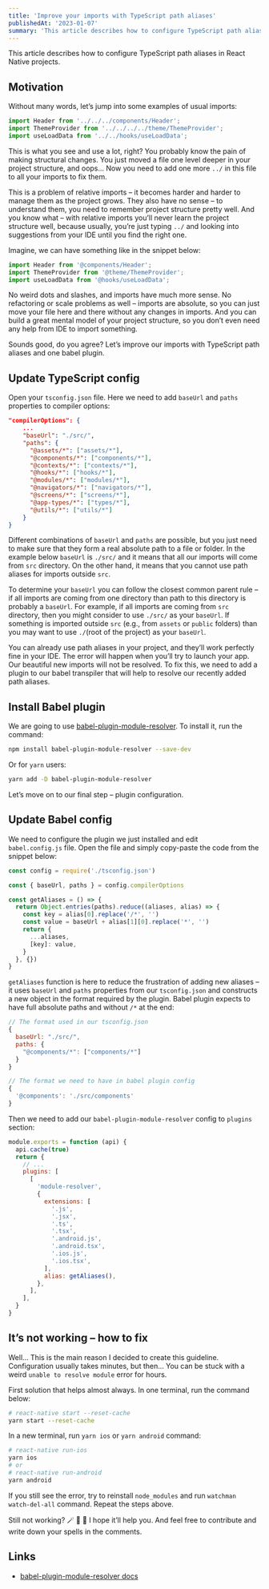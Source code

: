 ```yaml
---
title: 'Improve your imports with TypeScript path aliases'
publishedAt: '2023-01-07'
summary: 'This article describes how to configure TypeScript path aliases in React Native projects.'
---
```


<Callout emoji="💡">
  This article describes how to configure TypeScript path aliases in React Native projects.
</Callout>

## Motivation

Without many words, let’s jump into some examples of usual imports:

```typescript
import Header from '../../../components/Header';
import ThemeProvider from '../../../../theme/ThemeProvider';
import useLoadData from '../../hooks/useLoadData';
```

This is what you see and use a lot, right? You probably know the pain of making structural changes. You just moved a file one level deeper in your project structure, and oops… Now you need to add one more `../` in this file to all your imports to fix them.

This is a problem of relative imports – it becomes harder and harder to manage them as the project grows. They also have no sense – to understand them, you need to remember project structure pretty well. And you know what – with relative imports you’ll never learn the project structure well, because usually, you’re just typing `../` and looking into suggestions from your IDE until you find the right one.

Imagine, we can have something like in the snippet below:

```typescript
import Header from '@components/Header';
import ThemeProvider from '@theme/ThemeProvider';
import useLoadData from '@hooks/useLoadData';
```

No weird dots and slashes, and imports have much more sense. No refactoring or scale problems as well – imports are absolute, so you can just move your file here and there without any changes in imports. And you can build a great mental model of your project structure, so you don’t even need any help from IDE to import something.

Sounds good, do you agree? Let’s improve our imports with TypeScript path aliases and one babel plugin.

## Update TypeScript config

Open your `tsconfig.json` file. Here we need to add `baseUrl` and `paths` properties to compiler options:

```json
"compilerOptions": {
    ...
    "baseUrl": "./src/",
    "paths": {
      "@assets/*": ["assets/*"],
      "@components/*": ["components/*"],
      "@contexts/*": ["contexts/*"],
      "@hooks/*": ["hooks/*"],
      "@modules/*": ["modules/*"],
      "@navigators/*": ["navigators/*"],
      "@screens/*": ["screens/*"],
      "@app-types/*": ["types/*"],
      "@utils/*": ["utils/*"]
    }
}
```

Different combinations of `baseUrl` and `paths` are possible, but you just need to make sure that they form a real absolute path to a file or folder. In the example below `baseUrl` is `./src/` and it means that all our imports will come from `src` directory. On the other hand, it means that you cannot use path aliases for imports outside `src`.

To determine your `baseUrl` you can follow the closest common parent rule – if all imports are coming from one directory than path to this directory is probably a `baseUrl`. For example, if all imports are coming from `src` directory, then you might consider to use `./src/` as your `baseUrl`. If something is imported outside `src` (e.g., from `assets` or `public` folders) than you may want to use `./`(root of the project) as your `baseUrl`.

You can already use path aliases in your project, and they’ll work perfectly fine in your IDE. The error will happen when you’ll try to launch your app. Our beautiful new imports will not be resolved. To fix this, we need to add a plugin to our babel transpiler that will help to resolve our recently added path aliases.

## Install Babel plugin

We are going to use [babel-plugin-module-resolver](https://www.npmjs.com/package/babel-plugin-module-resolver). To install it, run the command:

```bash
npm install babel-plugin-module-resolver --save-dev
```

Or for `yarn` users:

```bash
yarn add -D babel-plugin-module-resolver
```

Let’s move on to our final step – plugin configuration.

## Update Babel config

We need to configure the plugin we just installed and edit `babel.config.js` file. Open the file and simply copy-paste the code from the snippet below:

```javascript
const config = require('./tsconfig.json')

const { baseUrl, paths } = config.compilerOptions

const getAliases = () => {
  return Object.entries(paths).reduce((aliases, alias) => {
    const key = alias[0].replace('/*', '')
    const value = baseUrl + alias[1][0].replace('*', '')
    return {
      ...aliases,
      [key]: value,
    }
  }, {})
}
```

`getAliases` function is here to reduce the frustration of adding new aliases – it uses `baseUrl` and `paths` properties from our `tsconfig.json` and constructs a new object in the format required by the plugin. Babel plugin expects to have full absolute paths and without `/*` at the end:

```javascript
// The format used in our tsconfig.json
{
  baseUrl: "./src/",
  paths: {
    "@components/*": ["components/*"]
  }
}

// The format we need to have in babel plugin config
{
  '@components': './src/components'
}
```

Then we need to add our `babel-plugin-module-resolver` config to `plugins` section:

```javascript
module.exports = function (api) {
  api.cache(true)
  return {
    // ...
    plugins: [
      [
        'module-resolver',
        {
          extensions: [
            '.js',
            '.jsx',
            '.ts',
            '.tsx',
            '.android.js',
            '.android.tsx',
            '.ios.js',
            '.ios.tsx',
          ],
          alias: getAliases(),
        },
      ],
    ],
  }
}
```

## It’s not working – how to fix

Well… This is the main reason I decided to create this guideline. Configuration usually takes minutes, but then… You can be stuck with a weird `unable to resolve module` error for hours.

First solution that helps almost always. In one terminal, run the command below:

```bash
# react-native start --reset-cache
yarn start --reset-cache
```

In a new terminal, run `yarn ios` or `yarn android` command:

```bash
# react-native run-ios
yarn ios
# or
# react-native run-android
yarn android
```

If you still see the error, try to reinstall `node_modules` and run `watchman watch-del-all` command. Repeat the steps above.

Still not working? 🪄 🧙‍️ 🔮 I hope it’ll help you. And feel free to contribute and write down your spells in the comments.

## Links
- [babel-plugin-module-resolver docs](https://github.com/tleunen/babel-plugin-module-resolver/blob/HEAD/DOCS.md)
